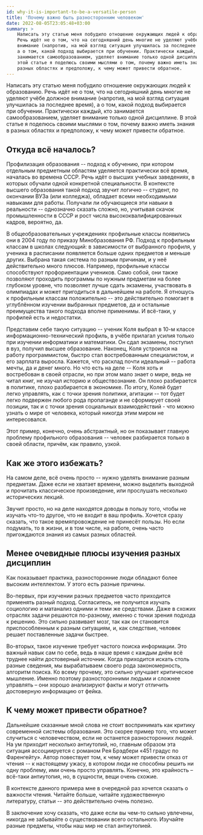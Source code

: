 ```yaml
---
id: why-it-is-important-to-be-a-versatile-person
title: 'Почему важно быть разносторонним человеком'
date: 2022-08-05T23:05:48+03:00
summary: >
    Написать эту статью меня побудило отношение окружающих людей к образованию.
    Речь идёт не о том, что на сегодняшний день многие не уделяют учёбе должное
    внимание (напротив, на мой взгляд ситуация улучшилась за последнее время),
    а о том, какой подход выбирается при обучении. Практически каждый, кто
    занимается самообразованием, уделяет внимание только одной дисциплине. В
    этой статье я поделюсь своими мыслями о том, почему важно иметь знания в
    разных областях и предположу, к чему может привести обратное.
---
```


Написать эту статью меня побудило отношение окружающих людей к образованию.
Речь идёт не о том, что на сегодняшний день многие не уделяют учёбе должное
внимание (напротив, на мой взгляд ситуация улучшилась за последнее время), а о
том, какой подход выбирается при обучении. Практически каждый, кто занимается
самообразованием, уделяет внимание только одной дисциплине. В этой статье я
поделюсь своими мыслями о том, почему важно иметь знания в разных областях и
предположу, к чему может привести обратное.

## Откуда всё началось?

Профилизация образования -- подход к обучению, при котором отдельным
предметным областям уделяется практически всё время, началась во времена СССР.
Речь идёт о высших учебных заведениях, в которых обучали одной конкретной
специальности. В контексте высшего образования такой подход звучит логично
-- студент, по окончании ВУЗа (или колледжа), обладает всеми необходимыми
навыками для работы. Получали ли обучающиеся эти навыки в реальности --
однозначно сказать сложно, но, учитывая скачок промышленности в СССР и рост
числа высококвалифицированных кадров, вероятно, да.

В общеобразовательных учреждениях профильные классы появились они в 2004 году
по приказу Минобразования РФ. Подход к профильным классам в школах следующий: в
зависимости от выбранного профиля, у ученика в расписании появляется больше
одних предметов и меньше других. Выбрана такая система по разным причинам, и у
неё действительно много плюсов. Например, профильные классы способствуют
профориентации учеников. Само собой, они также позволяют проходить программы по
нужным предметам на более глубоком уровне, что позволяет лучше сдать экзамены,
участвовать в олимпиадах и может пригодиться в дальнейшем на работе.
Я отношусь к профильным классам положительно -- это действительно помогает
в углублённом изучении выбранных предметов, да и остальные преимущества такого
подхода вполне применимы. И всё-таки, у профилей есть и недостатки.

Представим себе такую ситуацию -- ученик Коля выбрал в 10-м классе
информационно-технический профиль, в учёбе прилагал усилия только при изучении
информатики и математики. Он сдал экзамены, поступил в вуз, получил высшее
образование. Наконец, Коля устроился на работу программистом, быстро стал
востребованным специалистом, и его зарплата выросла. Кажется, что расклад почти
идеальный -- работа мечты, да и денег много. Но что есть на деле --
Коля хоть и востребован в своей отрасли, но при этом мало знает о мире, ведь не
читал книг, не изучал историю и обществознание. Он плохо разбирается в
политике, плохо разбирается в экономике. По итогу, Колей будет легко управлять,
как с точки зрения политики, агитации -- тот будет легко подвержен любого
рода пропаганде и не сформирует своей позиции, так и с точки зрения социальных
взаимодействий - что можно узнать о мире от человека, который никогда этим
миром не интересовался.

Этот пример, конечно, очень абстрактный, но он показывает главную проблему
профильного образования -- человек разбирается только в своей области,
причём, как правило, узкой.

## Как же этого избежать?

На самом деле, всё очень просто -- нужно уделять внимание разным
предметам. Даже если не хватает времени, можно выделить выходной и прочитать
классическое произведение, или прослушать несколько исторических лекций.

Звучит просто, но на деле находятся доводы в пользу того, чтобы не изучать
что-то другое, что не входит в ваш профиль. Хочется сразу сказать, что такое
времяпровождение не принесёт пользы. Но если подумать, то в жизни, и в том
числе, на работе, очень часто пригождаются знания из самых разных областей.

## Менее очевидные плюсы изучения разных дисциплин

Как показывает практика, разносторонние люди обладают более высоким
интеллектом. У этого есть разные причины.

Во-первых, при изучении разных предметов часто приходится применять разный
подход. Согласитесь, не получится изучать социологию и матанализ одними и теми
же средствами. Даже в схожих отраслях задачи решаются по-разному, именно с
точки зрения подхода к решению. Это сильно развивает мозг, так как он
становится приспособленным к разным ситуациям, и, как следствие, человек решает
поставленные задачи быстрее.

Во-вторых, такое изучение требует частого поиска информации. Это важный навык
сам по себе, ведь в наше время с каждым днём всё труднее найти достоверный
источник. Когда приходится искать столь разные сведения, мы вырабатываем своего
рода закономерность, алгоритм поиска. Ко всему прочему, это сильно улучшает
критическое мышление. Именно поэтому разносторонними людьми и сложнее управлять
– они хорошо анализируют факты и могут отличить достоверную информацию от
фейка.

## К чему может привести обратное?

Дальнейшие сказанные мной слова не стоит воспринимать как критику современной
системы образования. Это скорее пример того, что может случиться с
человечеством, если не останется разносторонних людей. На ум приходит несколько
антиутопий, но, главным образом эта ситуация ассоциируется с романом Рея
Брэдбери «451 градус по Фаренгейту». Автор повествует том, к чему может
привести отказ от чтения -- к настоящему ужасу, в котором люди не способны
решить ни одну проблему, ими очень просто управлять. Конечно, это крайность –
всё-таки антиутопия, но, в сущности, вещи очень схожие.

В контексте данного примера мне в очередной раз хочется сказать о важности
чтения. Читайте больше, читайте художественную литературу, статьи -- это
действительно очень полезно.

В заключение хочу сказать, что даже если вы чем-то сильно увлечены, никогда не
забывайте о существовании всего остального. Изучайте разные предметы, чтобы наш
мир не стал антиутопией.
